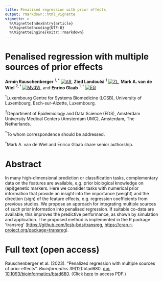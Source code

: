 ```yaml
---
title: Penalised regression with prior effects
output: rmarkdown::html_vignette
vignette: >
  %\VignetteIndexEntry{article}
  %\VignetteEncoding{UTF-8}
  %\VignetteEngine{knitr::rmarkdown}
---
```


# Penalised regression with multiple sources of prior effects

**Armin Rauschenberger**$~^{1,*}$ [![AR](https://info.orcid.org/wp-content/uploads/2019/11/orcid_16x16.png)](https://orcid.org/0000-0001-6498-4801),
**Zied Landoulsi**$~^{1}$ [![ZL](https://info.orcid.org/wp-content/uploads/2019/11/orcid_16x16.png)](https://orcid.org/0000-0002-2327-3904),
**Mark A. van de Wiel**$~^{2,\dagger}$ [![MvdW](https://info.orcid.org/wp-content/uploads/2019/11/orcid_16x16.png)](https://orcid.org/0000-0003-4780-8472),
and **Enrico Glaab**$~^{1,\dagger}$ [![EG](https://info.orcid.org/wp-content/uploads/2019/11/orcid_16x16.png)](https://orcid.org/0000-0003-3977-7469)

$^1$Luxembourg Centre for Systems Biomedicine (LCSB), University of Luxembourg, Esch-sur-Alzette, Luxembourg.

$^2$Department of Epidemiology and Data Science (EDS), Amsterdam University Medical Centers (Amsterdam UMC), Amsterdam, The Netherlands.

$^{*}$To whom correspondence should be addressed.

$^{\dagger}$Mark A. van de Wiel and Enrico Glaab share senior authorship.

# Abstract

In many high-dimensional prediction or classification tasks, complementary data on the features are available, e.g. prior biological knowledge on (epi)genetic markers. Here we consider tasks with numerical prior information that provide an insight into the importance (weight) and the direction (sign) of the feature effects, e.g. regression coefficients from previous studies. We propose an approach for integrating multiple sources of such prior information into penalised regression. If suitable co-data are available, this improves the predictive performance, as shown by simulation and application. The proposed method is implemented in the R package 'transreg' (<https://github.com/lcsb-bds/transreg>, <https://cran.r-project.org/package=transreg>).

# Full text (open access)

Rauschenberger et al. (2023).
"Penalized regression with multiple sources of prior effects".
*Bioinformatics* 39(12):btad680.
[doi: 10.1093/bioinformatics/btad680](https://doi.org/10.1093/bioinformatics/btad680).
(Click [here](https://orbilu.uni.lu/bitstream/10993/53227/1/transreg.pdf) to access PDF.)
